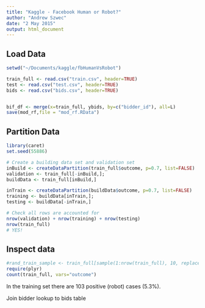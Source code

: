 ```yaml
---
title: "Kaggle - Facebook Human or Robot?"
author: "Andrew Szwec"
date: "2 May 2015"
output: html_document
---
```


## Load Data
```r
setwd("~/Documents/kaggle/fbHumanVsRobot")

train_full <- read.csv("train.csv", header=TRUE)
test <- read.csv("test.csv", header=TRUE)
bids <- read.csv("bids.csv", header=TRUE)


bif_df <- merge(x=train_full, ybids, by=c("bidder_id"), all=L)
save(mod_rf,file = "mod_rf.RData")
```

## Partition Data
```r
library(caret)
set.seed(55886)

# Create a building data set and validation set
inBuild <- createDataPartition(train_full$outcome, p=0.7, list=FALSE)
validation <- train_full[-inBuild,]; 
buildData <- train_full[inBuild,]

inTrain <- createDataPartition(buildData$outcome, p=0.7, list=FALSE)
training <- buildData[inTrain,]; 
testing <- buildData[-inTrain,]

# Check all rows are accounted for
nrow(validation) + nrow(training) + nrow(testing)
nrow(train_full)
# YES!
```



## Inspect data
```r
#rand_train_sample <- train_full[sample(1:nrow(train_full), 10, replace=FALSE),] 
require(plyr)
count(train_full, vars="outcome")
```
In the training set there are 103 positive (robot) cases (5.3%).

Join bidder lookup to bids table
```r





```
